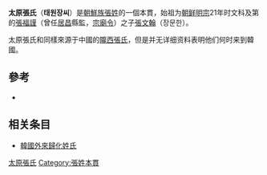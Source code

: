 '''太原張氏'''（'''태원장씨'''）是[[朝鮮族|朝鮮族]][[張姓|張姓]]的一個本貫，始祖为[[朝鲜明宗|朝鲜明宗]]21年时文科及第的[[張福謹|張福謹]]（曾任[[居昌|居昌]]縣監，[[宗廟令|宗廟令]]）之子[[張文翰|張文翰]]（장문한）。

太原張氏和同樣來源于中國的[[隴西張氏|隴西張氏]]，但是并无详细资料表明他们何时来到韓國。

==參考==
*{{Cite book||author=|date=|title=NAVER知識検索 장 張|publisher=[[斗山世界大百科|斗山世界大百科]]|url=http://terms.naver.com/entry.nhn?docId=1138226&cid=40942&categoryId=31639&mobile|ref={{Harvid|斗山世界大百科|}}}}

== 相关条目 ==
* [[韓國外來歸化姓氏|韓國外來歸化姓氏]]

[[Category:太原張氏|]]
[[Category:張姓本貫|Category:張姓本貫]]